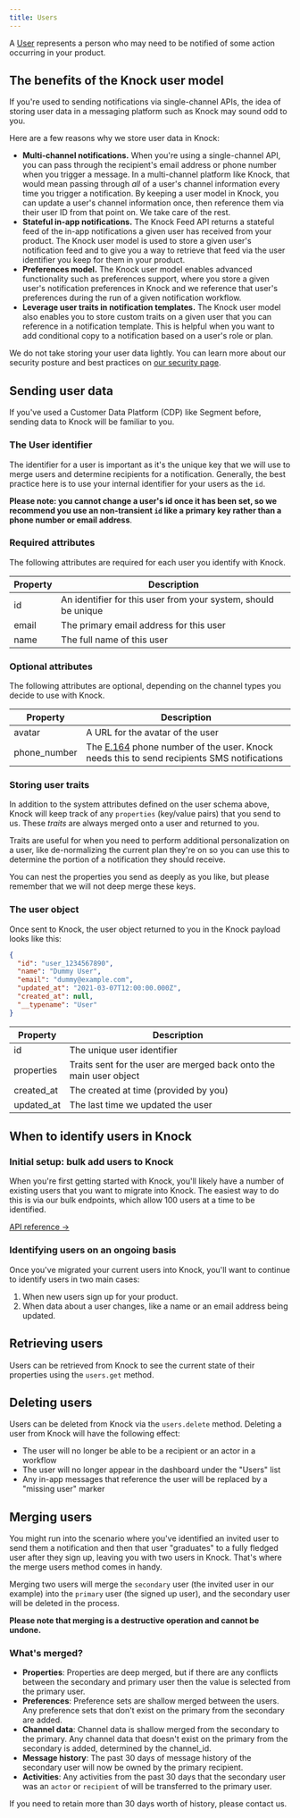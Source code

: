 ```yaml
---
title: Users
---
```



A [User](/reference#users) represents a person who may need to be notified of some action occurring in your
product.

## The benefits of the Knock user model

If you're used to sending notifications via single-channel APIs, the idea of storing user data in a messaging platform such as Knock may sound odd to you.

Here are a few reasons why we store user data in Knock:

- **Multi-channel notifications.** When you're using a single-channel API, you can pass through the recipient's email address or phone number when you trigger a message. In a multi-channel platform like Knock, that would mean passing through _all_ of a user's channel information every time you trigger a notification. By keeping a user model in Knock, you can update a user's channel information once, then reference them via their user ID from that point on. We take care of the rest.
- **Stateful in-app notifications.** The Knock Feed API returns a stateful feed of the in-app notifications a given user has received from your product. The Knock user model is used to store a given user's notification feed and to give you a way to retrieve that feed via the user identifier you keep for them in your product.
- **Preferences model.** The Knock user model enables advanced functionality such as preferences support, where you store a given user's notification preferences in Knock and we reference that user's preferences during the run of a given notification workflow.
- **Leverage user traits in notification templates.** The Knock user model also enables you to store custom traits on a given user that you can reference in a notification template. This is helpful when you want to add conditional copy to a notification based on a user's role or plan.

We do not take storing your user data lightly. You can learn more about our security posture and best practices on [our security page](/security).

## Sending user data

If you've used a Customer Data Platform (CDP) like Segment before, sending data to Knock will be familiar to you.

<MultiLangCodeBlock snippet="users.identify" title="Identify a user in Knock" />

### The User identifier

The identifier for a user is important as it's the unique key that we will use to merge users and
determine recipients for a notification. Generally, the best practice here is to use your internal
identifier for your users as the `id`.

**Please note: you cannot change a user's id once it has been set, so we recommend you use an non-transient `id` like a primary key rather than a phone number or email address**.

### Required attributes

The following attributes are required for each user you identify with Knock.

| Property | Description                                                    |
| -------- | -------------------------------------------------------------- |
| id       | An identifier for this user from your system, should be unique |
| email    | The primary email address for this user                        |
| name     | The full name of this user                                     |

### Optional attributes

The following attributes are optional, depending on the channel types you decide to use with Knock.

| Property     | Description                                                                                                                                 |
| ------------ | ------------------------------------------------------------------------------------------------------------------------------------------- |
| avatar       | A URL for the avatar of the user                                                                                                            |
| phone_number | The [E.164](https://www.twilio.com/docs/glossary/what-e164) phone number of the user. Knock needs this to send recipients SMS notifications |

### Storing user traits

In addition to the system attributes defined on the user schema above, Knock will keep track of any `properties` (key/value pairs) that you send to us. These _traits_ are always merged onto a user and returned to you.

Traits are useful for when you need to perform additional personalization on a user, like de-normalizing
the current plan they're on so you can use this to determine the portion of a notification they should receive.

You can nest the properties you send as deeply as you like, but please remember that
we will not deep merge these keys.

### The user object

Once sent to Knock, the user object returned to you in the Knock payload looks like this:

```json User object
{
  "id": "user_1234567890",
  "name": "Dummy User",
  "email": "dummy@example.com",
  "updated_at": "2021-03-07T12:00:00.000Z",
  "created_at": null,
  "__typename": "User"
}
```

| Property   | Description                                                        |
| ---------- | ------------------------------------------------------------------ |
| id         | The unique user identifier                                         |
| properties | Traits sent for the user are merged back onto the main user object |
| created_at | The created at time (provided by you)                              |
| updated_at | The last time we updated the user                                  |

## When to identify users in Knock

### Initial setup: bulk add users to Knock

When you're first getting started with Knock, you'll likely have a number of existing users that you want to migrate into Knock. The easiest way to do this is via our bulk endpoints, which allow 100 users at a time to be identified.

[API reference →](/reference/#bulk-identify-users)

<MultiLangCodeBlock snippet="users.bulkIdentify" title="Bulk add users" />

### Identifying users on an ongoing basis

Once you've migrated your current users into Knock, you'll want to continue to identify users in two main cases:

1. When new users sign up for your product.
2. When data about a user changes, like a name or an email address being updated.

## Retrieving users

Users can be retrieved from Knock to see the current state of their properties using the `users.get` method.

<MultiLangCodeBlock snippet="users.get" title="Get a user" />

## Deleting users

Users can be deleted from Knock via the `users.delete` method. Deleting a user from Knock will have the following effect:

- The user will no longer be able to be a recipient or an actor in a workflow
- The user will no longer appear in the dashboard under the "Users" list
- Any in-app messages that reference the user will be replaced by a "missing user" marker

<MultiLangCodeBlock snippet="users.delete" title="Delete a user" />

## Merging users

You might run into the scenario where you've identified an invited user to send them a notification and then that user "graduates" to a fully fledged user after they sign up, leaving you with two users in Knock. That's where the merge users method comes in handy.

Merging two users will merge the `secondary` user (the invited user in our example) into the `primary` user (the signed up user), and the secondary user will be deleted in the process.

<MultiLangCodeBlock snippet="users.merge" title="Merge two users together" />

**Please note that merging is a destructive operation and cannot be undone.**

### What's merged?

- **Properties**: Properties are deep merged, but if there are any conflicts between the secondary and primary user then the value is selected from the primary user.
- **Preferences**: Preference sets are shallow merged between the users. Any preference sets that don't exist on the primary from the secondary are added.
- **Channel data**: Channel data is shallow merged from the secondary to the primary. Any channel data that doesn't exist on the primary from the secondary is added, determined by the channel_id.
- **Message history**: The past 30 days of message history of the secondary user will now be owned by the primary recipient.
- **Activities**: Any activities from the past 30 days that the secondary user was an `actor` or `recipient` of will be transferred to the primary user.

If you need to retain more than 30 days worth of history, please contact us.
